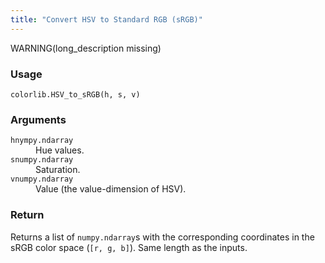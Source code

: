```yaml
---
title: "Convert HSV to Standard RGB (sRGB)"
---
```


WARNING(long_description missing)

### Usage

<pre><code class='language-python'>colorlib.HSV_to_sRGB(h, s, v)</code></pre>

### Arguments

<dl class="pyp-list param-list">
  <dt style = "white-space: nowrap; font-family: monospace; vertical-align: top">
   <code id="colorspace.colorlib.colorlib.HSV_to_sRGB:h">h</code><code class="argument-class">nympy.ndarray</code>
  </dt>
 <dd>Hue values.</dd>
  <dt style = "white-space: nowrap; font-family: monospace; vertical-align: top">
   <code id="colorspace.colorlib.colorlib.HSV_to_sRGB:s">s</code><code class="argument-class">numpy.ndarray</code>
  </dt>
 <dd>Saturation.</dd>
  <dt style = "white-space: nowrap; font-family: monospace; vertical-align: top">
   <code id="colorspace.colorlib.colorlib.HSV_to_sRGB:v">v</code><code class="argument-class">numpy.ndarray</code>
  </dt>
 <dd>Value (the value-dimension of HSV).</dd>
</dl>

### Return

Returns a list of `numpy.ndarray`s with the corresponding
coordinates in the sRGB color space (`[r, g, b]`). Same length as
the inputs.
